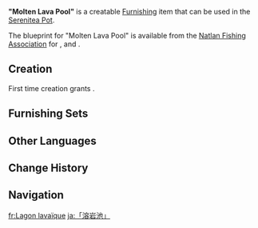 {{Furnishing Infobox
|id             = 373603
|image          = Item Molten Lava Pool.png
|category       = Outdoor Furnishing
|subcategory    = Fish Pond
|quality        = 4
|adeptal_energy = 200
|load           = 850
|reduced_load   = 850
|description    = A large pond for rearing fish.<br>The orange molten lava in the pool was specially crafted by [[Tubby]] using the power of Sub-Space Creation in The Realm Within, creating an environment that mimics the natural habitat of certain ornamental fish from Natlan. In this molten lava, the fish live a contented life similar to their original environment. Thanks to Tubby's meticulous control, the pool poses no danger to ordinary creatures, so there's no need to worry about getting burned while admiring the fish.<br>Ornamental Fish caught via Fishing can be raised in this sort of pond.
|mention        = Tubby
|blueprint      = [[Natlan Fishing Association]]
|interaction    = Ornamental Fish
}}
'''"Molten Lava Pool"''' is a creatable [[Furnishing]] item that can be used in the [[Serenitea Pot]].

The blueprint for "Molten Lava Pool" is available from the [[Natlan Fishing Association]] for {{Item|Diving Rapidfighting Fish|x=3}}, {{Item|Floral Rapidfighting Fish|x=3}} and {{Item|Pseudoshark Unihornfish|x=4}}.

==Creation==
First time creation grants {{Item|Trust|24|x=90}}.
{{Recipe
|type = Creation
|time = 16h
|Iron Chunk = 8
|White Iron Chunk = 4
|sort = Iron Chunk;White Iron Chunk
}}

==Furnishing Sets==
{{Craft Usage|type=Furnishing Set}}

==Other Languages==
{{Other Languages
|en       = "Molten Lava Pool"
|zhs      = 「熔流岩池」
|zhs_rm   = 
|zht      = 「熔流岩池」
|zht_rm   = 
|zh_tl    = 
|ja       = 「溶岩池」
|ja_rm    = "Yougan-chi"{{Assumed}}
|ja_tl    = "Molten Lava Pond"
|ko       = 「용암 연못」
|ko_tl    = 
|es       = Estanque de magma
|es_tl    = Magma Pool
|fr       = Lagon lavaïque
|fr_tl    = Lavaic Lagoon
|ru       = Лавовое озеро
|ru_tl    = 
|th       = "บ่อลาวา"
|th_rm    = 
|th_tl    = 
|vi       = Hồ Dung Nham
|vi_tl    = 
|de       = „Lavafluss-Felsenbecken“
|de_tl    = 
|id       = "Kolam Lava Cair"
|id_tl    = "Molten Lava Pool"
|pt       = "Piscina de Lava Derretida"
|pt_tl    = 
|tr       = "Erimiş Lav Havuzu"
|tr_tl    = 
|it       = Pozza di lava incandescente
|it_tl    = 
}}

==Change History==
{{Change History|5.2}}

==Navigation==
{{Furnishing Navbox|exterior}}

[[fr:Lagon lavaïque]]
[[ja:「溶岩池」]]